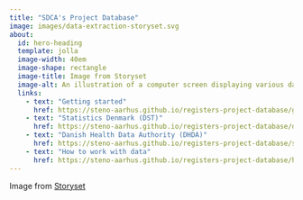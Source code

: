 ```yaml
---
title: "SDCA's Project Database"
image: images/data-extraction-storyset.svg
about:
  id: hero-heading
  template: jolla
  image-width: 40em
  image-shape: rectangle
  image-title: Image from Storyset
  image-alt: An illustration of a computer screen displaying various data charts, surrounded by servers, folders, and additional charts.
  links:
    - text: "Getting started"
      href: https://steno-aarhus.github.io/registers-project-database/getting-started/index.html
    - text: "Statistics Denmark (DST)"
      href: https://steno-aarhus.github.io/registers-project-database/dst/index.html
    - text: "Danish Health Data Authority (DHDA)"
      href: https://steno-aarhus.github.io/registers-project-database/sds/index.html
    - text: "How to work with data"
      href: https://steno-aarhus.github.io/registers-project-database/how-to-work-with-data/index.html
---
```


:::{#hero-heading}
:::

Image from [Storyset](https://www.storyset.com)
